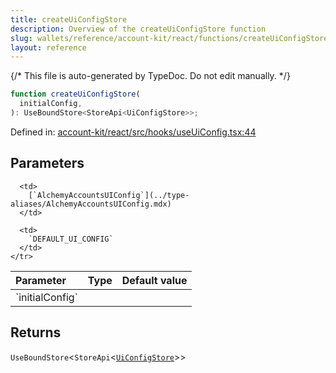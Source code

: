 ```yaml
---
title: createUiConfigStore
description: Overview of the createUiConfigStore function
slug: wallets/reference/account-kit/react/functions/createUiConfigStore
layout: reference
---
```


{/* This file is auto-generated by TypeDoc. Do not edit manually. */}

```ts
function createUiConfigStore(
  initialConfig,
): UseBoundStore<StoreApi<UiConfigStore>>;
```

Defined in: [account-kit/react/src/hooks/useUiConfig.tsx:44](https://github.com/alchemyplatform/aa-sdk/blob/0cc60e9f694c242d91befdaa2f26cdec3ee389c5/account-kit/react/src/hooks/useUiConfig.tsx#L44)

## Parameters

<table>
  <thead>
    <tr>
      <th align="left">Parameter</th>
      <th align="left">Type</th>
      <th align="left">Default value</th>
    </tr>
  </thead>

  <tbody>
    <tr>
      <td>
        `initialConfig`
      </td>

      <td>
        [`AlchemyAccountsUIConfig`](../type-aliases/AlchemyAccountsUIConfig.mdx)
      </td>

      <td>
        `DEFAULT_UI_CONFIG`
      </td>
    </tr>

  </tbody>
</table>

## Returns

`UseBoundStore`\<`StoreApi`\<[`UiConfigStore`](../type-aliases/UiConfigStore.mdx)>>
